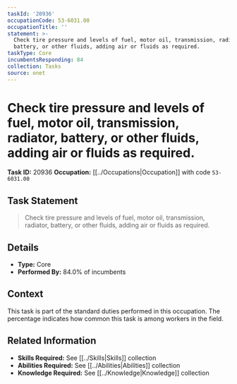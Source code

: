 ```yaml
---
taskId: '20936'
occupationCode: 53-6031.00
occupationTitle: ''
statement: >-
  Check tire pressure and levels of fuel, motor oil, transmission, radiator,
  battery, or other fluids, adding air or fluids as required.
taskType: Core
incumbentsResponding: 84
collection: Tasks
source: onet
---
```

# Check tire pressure and levels of fuel, motor oil, transmission, radiator, battery, or other fluids, adding air or fluids as required.

**Task ID:** 20936
**Occupation:** [[../Occupations|Occupation]] with code `53-6031.00`

## Task Statement

> Check tire pressure and levels of fuel, motor oil, transmission, radiator, battery, or other fluids, adding air or fluids as required.

## Details

- **Type:** Core
- **Performed By:** 84.0% of incumbents

## Context

This task is part of the standard duties performed in this occupation. The percentage indicates how common this task is among workers in the field.

## Related Information

- **Skills Required:** See [[../Skills|Skills]] collection
- **Abilities Required:** See [[../Abilities|Abilities]] collection
- **Knowledge Required:** See [[../Knowledge|Knowledge]] collection
